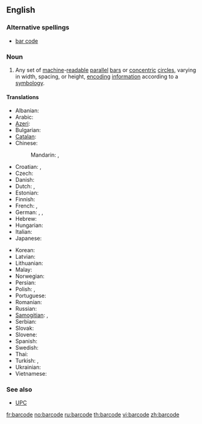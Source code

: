 ==English==
{{wikipedia|bar code}}

===Alternative spellings===
* [[bar code]]

===Noun===
{{en-noun}}

# Any set of [[machine]]-[[readable]] [[parallel]] [[bar]]s or [[concentric]] [[circle]]s, varying in width, spacing, or height, [[encoding]] [[information]] according to a [[symbology]].

====Translations====
{{trans-top|set of machine-readable parallel bars}}
* Albanian: {{t|sq|barkodi|xs=Albanian}}
* Arabic: {{t|ar|شفرة خيطية|f|tr=shífra khayTíyya|sc=Arab}}
* [[Azeri]]: {{t|az|barkod|xs=Azeri}}
* Bulgarian: {{t|bg|баркод|sc=Cyrl}}
* [[Catalan]]: {{t|ca|codi de barres}}
* Chinese:
*: Mandarin: {{t|zh|條形碼|sc=Hani}},  {{t|zh|条形码|tr=tiáoxíngmǎ|sc=Hani}}
* Croatian: {{t|hr|crtični kôd}}, {{t|hr|barkôd}}
* Czech: {{t|cs|čárový kód}}
* Danish: {{t|da|stregkode}}
* Dutch: {{t|nl|streepjescode|f}}, {{t-|nl|barcode|f}}
* Estonian: {{t|et|vöötkood}}
* Finnish: {{t+|fi|viivakoodi}}
* French: {{t+|fr|code-barres|m}}, {{t|fr|code à barres|m}}
* German: {{t|de|Strichcode|m}}, {{t|de|Balkencode|m}}, {{t|de|Barcode|m}}
* Hebrew: {{t|he|ברקוד|sc=Hebr}}
* Hungarian: {{t-|hu|vonalkód}}
* Italian: {{t-|it|codice a barre|m}}
* Japanese: {{t|ja|バーコード|tr=bākōdo|sc=Jpan}}
{{trans-mid}}
* Korean: {{t|ko|바코드|sc=Hang}}
* Latvian: {{t|lv|svītrkods|xs=Latvian}}
* Lithuanian: {{t|lt|brūkšninis kodas|xs=Lithuanian}}
* Malay: {{t|ms|kod bar|xs=Malay}}
* Norwegian: {{t|no|strekkode}}
* Persian: {{t|fa|بارکد|sc=fa-Arab|xs=Persian}}
* Polish: {{t|pl|kod kreskowy}}, {{t|pl|kod paskowy}}
* Portuguese: {{t-|pt|código de barras|m}}
* Romanian: {{t|ro|cod de bare}}
* Russian: {{t-|ru|штрихкод|m|tr=strixkód|sc=Cyrl}}
* [[Samogitian]]: {{tø|bat-smg|barkods|xs=Samogitian}}, {{tø|bat-smg|brokšnėnės kods|xs=Samogitian}}
* Serbian: {{t|sr|бар код|sc=Cyrl}}
* Slovak: {{t|sk|čiarový kód}}
* Slovene: {{t|sl|črtna koda}}
* Spanish: {{t+|es|código de barras|m}}
* Swedish: {{t|sv|streckkod|c}}
* Thai: {{t|th|บารโคด|xs=Thai}}
* Turkish: {{t|tr|barkod}}, {{t|tr|bar kod}}
* Ukrainian: {{t|uk|штрих-кодування|sc=Cyrl|xs=Ukrainian}}
* Vietnamese: {{t|vi|mã vạch|xs=Vietnamese}}
{{trans-bottom}}

===See also===
* [[UPC]]

[[fr:barcode]]
[[no:barcode]]
[[ru:barcode]]
[[th:barcode]]
[[vi:barcode]]
[[zh:barcode]]